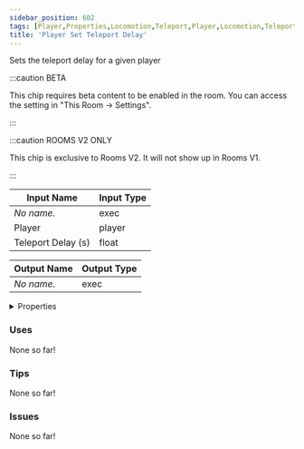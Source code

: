 ```yaml
---
sidebar_position: 602
tags: [Player,Properties,Locomotion,Teleport,Player,Locomotion,Teleport]
title: 'Player Set Teleport Delay'
---
```


Sets the teleport delay for a given player

:::caution BETA

This chip requires beta content to be enabled in the room. You can access the setting in "This Room -> Settings".

:::

:::caution ROOMS V2 ONLY

This chip is exclusive to Rooms V2. It will not show up in Rooms V1.

:::


<EsbSvg />

| Input Name | Input Type |
|-----------|-----------|
| *No name.* | exec |
| Player | player |
| Teleport Delay (s) | float |

| Output Name | Output Type |
|-----------|-----------|
| *No name.* | exec |


<details>
  <summary>Properties</summary>
  <div>
    <div>
    <table>
      <thead>
        <tr>
          <th>Is beta required?</th>
          <th>✅</th>
        </tr>
        <tr>
          <th>Is this chip a trolling risk?</th>
          <th>❌</th>
        </tr>
        <tr>
          <th>Is this chip a role assignment risk?</th>
          <th>❌</th>
        </tr>
        <tr>
          <th>Chip UUID</th>
          <th>0d489d96-de0f-47c0-a629-ab7b22f18a21</th>
        </tr>
      </thead>
    </table>
    </div>
  </div>
</details>

### Uses

None so far!

### Tips

None so far!

### Issues

None so far!